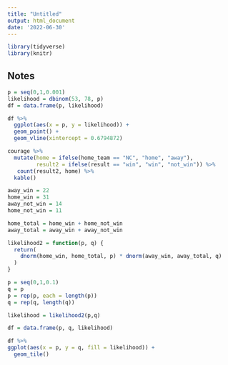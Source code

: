 ```yaml
---
title: "Untitled"
output: html_document
date: '2022-06-30'
---
```


```r
library(tidyverse)
library(knitr)
```

## Notes

```r
p = seq(0,1,0.001)
likelihood = dbinom(53, 78, p)
df = data.frame(p, likelihood)

df %>%
  ggplot(aes(x = p, y = likelihood)) +
  geom_point() + 
  geom_vline(xintercept = 0.6794872)
```

```r
courage %>%
  mutate(home = ifelse(home_team == "NC", "home", "away"),
         result2 = ifelse(result == "win", "win", "not_win")) %>%
   count(result2, home) %>%
  kable()

away_win = 22
home_win = 31
away_not_win = 14
home_not_win = 11

home_total = home_win + home_not_win
away_total = away_win + away_not_win

likelihood2 = function(p, q) {
  return(
    dnorm(home_win, home_total, p) * dnorm(away_win, away_total, q)
  )
}

p = seq(0,1,0.1)
q = p
p = rep(p, each = length(p))
q = rep(q, length(q))

likelihood = likelihood2(p,q)

df = data.frame(p, q, likelihood)

df %>%
ggplot(aes(x = p, y = q, fill = likelihood)) +
  geom_tile()
```

